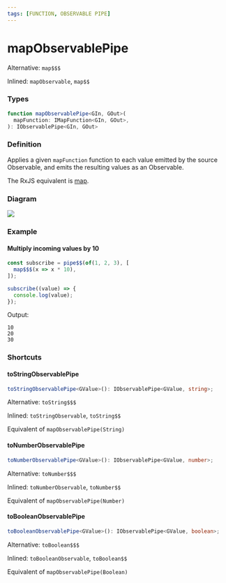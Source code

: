 ```yaml
---
tags: [FUNCTION, OBSERVABLE PIPE]
---
```


# mapObservablePipe

Alternative: `map$$$`

Inlined: `mapObservable`, `map$$`

### Types

```ts
function mapObservablePipe<GIn, GOut>(
  mapFunction: IMapFunction<GIn, GOut>,
): IObservablePipe<GIn, GOut>
```

### Definition

Applies a given `mapFunction` function to each value emitted by the source Observable, and emits the resulting values as an Observable.

The RxJS equivalent is [map](https://rxjs-dev.firebaseapp.com/api/operators/map).

### Diagram

![](example-diagram.svg)

### Example

#### Multiply incoming values by 10

```ts
const subscribe = pipe$$(of(1, 2, 3), [
  map$$$(x => x * 10),
]);

subscribe((value) => {
  console.log(value);
});
```

Output:

```text
10
20
30
```

### Shortcuts

#### toStringObservablePipe

```ts
toStringObservablePipe<GValue>(): IObservablePipe<GValue, string>;
```

Alternative: `toString$$$`

Inlined: `toStringObservable`, `toString$$`

Equivalent of `mapObservablePipe(String)`

#### toNumberObservablePipe

```ts
toNumberObservablePipe<GValue>(): IObservablePipe<GValue, number>;
```

Alternative: `toNumber$$$`

Inlined: `toNumberObservable`, `toNumber$$`

Equivalent of `mapObservablePipe(Number)`



#### toBooleanObservablePipe

```ts
toBooleanObservablePipe<GValue>(): IObservablePipe<GValue, boolean>;
```

Alternative: `toBoolean$$$`

Inlined: `toBooleanObservable`, `toBoolean$$`

Equivalent of `mapObservablePipe(Boolean)`


